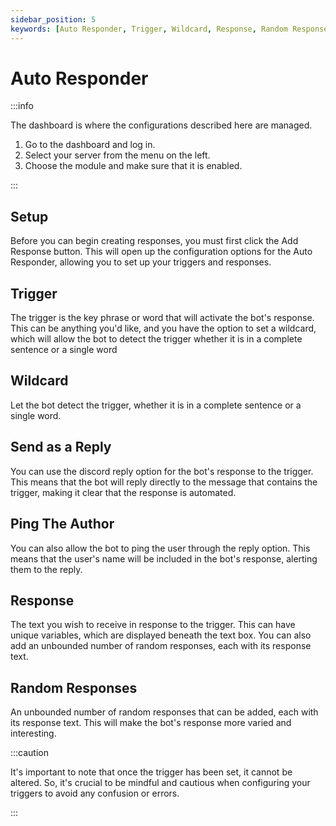 ```yaml
---
sidebar_position: 5
keywords: [Auto Responder, Trigger, Wildcard, Response, Random Responses] 
---
```


# Auto Responder

:::info

The dashboard is where the configurations described here are managed.

1. Go to the dashboard and log in. 
2. Select your server from the menu on the left.
3. Choose the module and make sure that it is enabled. 

:::

## Setup
 
Before you can begin creating responses, you must first click the Add Response button. This will open up the configuration options for the Auto Responder, allowing you to set up your triggers and responses.

## Trigger

The trigger is the key phrase or word that will activate the bot's response. This can be anything you'd like, and you have the option to set a wildcard, which will allow the bot to detect the trigger whether it is in a complete sentence or a single word

## Wildcard 

Let the bot detect the trigger, whether it is in a complete sentence or a single word.

## Send as a Reply

You can use the discord reply option for the bot's response to the trigger. This means that the bot will reply directly to the message that contains the trigger, making it clear that the response is automated.

## Ping The Author

You can also allow the bot to ping the user through the reply option. This means that the user's name will be included in the bot's response, alerting them to the reply.

## Response

The text you wish to receive in response to the trigger. This can have unique variables, which are displayed beneath the text box. You can also add an unbounded number of random responses, each with its response text.

## Random Responses

An unbounded number of random responses that can be added, each with its response text. This will make the bot's response more varied and interesting.

:::caution

It's important to note that once the trigger has been set, it cannot be altered. So, it's crucial to be mindful and cautious when configuring your triggers to avoid any confusion or errors.

:::
